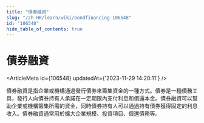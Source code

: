 ```yaml
---
title: "債券融資"
slug: "/zh-HK/learn/wiki/bondfinancing-106548"
id: "106548"
hide_table_of_contents: true
---
```



<Breadcrumbs current="債券融資" />

# 債券融資

<ArticleMeta id={106548} updatedAt={'2023-11-29 14:20:11'} />
<div className='border-solid border-b border-t-0 my-4 border-[var(--ifm-color-gray-300)]' />

債券融資是指企業或機構通過發行債券來籌集資金的一種方式。債券是一種債務工具，發行人向債券持有人承諾在一定期限內支付利息和償還本金。債券融資可以幫助企業或機構籌集所需的資金，同時債券持有人可以通過持有債券獲得固定的利息收入。債券融資通常用於擴大企業規模、投資項目、償還債務等。
